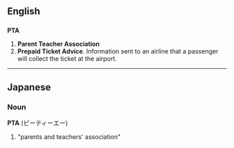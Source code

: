 ==English==
==={{initialism}}===
'''PTA'''

#'''Parent Teacher Association'''
#'''Prepaid Ticket Advice'''. Information sent to an airline that a passenger will collect the ticket at the airport.
----

==Japanese==
===Noun===
'''PTA''' (ピーティーエー)

# "parents and teachers' association"